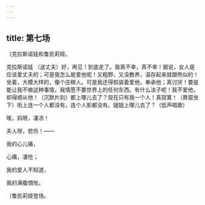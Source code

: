 ```yaml
---
---
---
```

title: 第七场
---




〔克拉斯诺娃和鲁凯莉娅。





克拉斯诺娃 （送丈夫）好，再见！到底走了。我真不幸，真不幸！据说，女人是应该爱丈夫的；可是我怎么能爱他呢！又粗野，又没教养，温存起来就跟熊似的！坐着，大模大样的，像个庄稼人。可是我还得假装着爱他，奉承他；真讨厌！要是能让我不做这种事情，我情愿不要世界上的任何东西。有什么法子呢！我不爱他，却得顺从他！（沉默片刻）都上哪儿去了？现在只有我一个人！真寂寞！（靠窗坐下）街上连一个人都没有，连个人影都没有。姐姐上哪儿去了？（低声唱歌）





唉，妈呀，凄凉！

夫人呀，悲伤！——

我的心儿痛，

心痛，凄怆；

我的爱人不知道，

我的满腹惆怅。





〔鲁凯莉娅登场。